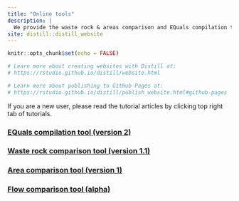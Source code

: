 ```yaml
---
title: "Online tools"
description: |
  We provide the waste rock & areas comparison and EQuals compilation tools. Now, the website is still in buidling. More data tools (e.g., flows comparison, Python GUI control for GoldSim) and related tutorials are coming!
site: distill::distill_website
---
```


```r
knitr::opts_chunk$set(echo = FALSE)

# Learn more about creating websites with Distill at:
# https://rstudio.github.io/distill/website.html

# Learn more about publishing to GitHub Pages at:
# https://rstudio.github.io/distill/publish_website.html#github-pages

```

If you are a new user, please read the tutorial articles by clicking top right tab of tutorials.

### [EQuals compilation tool (version 2)](https://boff-5045.shinyapps.io/EQuls_tool_version2/)

### [Waste rock comparison tool (version 1.1)](https://boff-5045.shinyapps.io/WR_percentage/)

### [Area comparison tool (version 1)](https://boff-5045.shinyapps.io/Area_checking/)

### [Flow comparison tool (alpha)](https://boff-5045.shinyapps.io/Flow_checking/)

